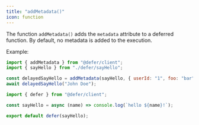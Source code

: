 ```yaml
---
title: "addMetadata()"
icon: function
---
```


The function `addMetadata()` adds the `metadata` attribute to a deferred function. By default, no metadata is added to the execution.

Example:

<CodeGroup>

```js index.js
import { addMetadata } from "@defer/client";
import { sayHello } from "./defer/sayHello";

const delayedSayHello = addMetadata(sayHello, { userId: "1", foo: "bar" });
await delayedSayHello("John Doe");
```

```js defer/sayHello.js
import { defer } from "@defer/client";

const sayHello = async (name) => console.log(`hello ${name}!`);

export default defer(sayHello);
```

</CodeGroup>

